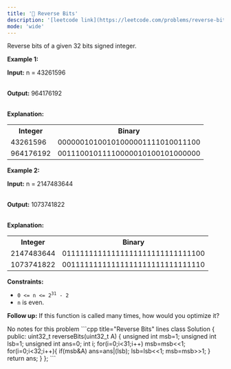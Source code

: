 ```yaml
---
title: '🧩 Reverse Bits'
description: '[leetcode link](https://leetcode.com/problems/reverse-bits/description/)'
mode: 'wide'
---
```

<Tabs>
  <Tab title="Question" icon="circle-question" iconType="regular">
    <Card>
      <p>Reverse bits of a given 32 bits signed integer.</p>   <p><strong class="example">Example 1:</strong></p>  <div class="example-block"> <p><strong>Input:</strong> <span class="example-io">n = 43261596</span></p>  <p><br/> <strong>Output:</strong> <span class="example-io">964176192</span></p>  <p><br/> <strong>Explanation:</strong></p>  <table>  <tbody>   <tr>    <th>Integer</th>    <th>Binary</th>   </tr>   <tr>    <td>43261596</td>    <td>00000010100101000001111010011100</td>   </tr>   <tr>    <td>964176192</td>    <td>00111001011110000010100101000000</td>   </tr>  </tbody> </table> </div>  <p><strong class="example">Example 2:</strong></p>  <div class="example-block"> <p><strong>Input:</strong> <span class="example-io">n = 2147483644</span></p>  <p><br/> <strong>Output:</strong> <span class="example-io">1073741822</span></p>  <p><br/> <strong>Explanation:</strong></p>  <table>  <tbody>   <tr>    <th>Integer</th>    <th>Binary</th>   </tr>   <tr>    <td>2147483644</td>    <td>01111111111111111111111111111100</td>   </tr>   <tr>    <td>1073741822</td>    <td>00111111111111111111111111111110</td>   </tr>  </tbody> </table> </div>   <p><strong>Constraints:</strong></p>  <ul>  <li><code>0 &lt;= n &lt;= 2<sup>31</sup> - 2</code></li>  <li><code>n</code> is even.</li> </ul>   <p><strong>Follow up:</strong> If this function is called many times, how would you optimize it?</p> 
    </Card>
  </Tab>
  <Tab title="Solution" icon="lightbulb" iconType="regular" >
    <Card>
      No notes for this problem
    </Card>
  <Expandable title="code">
    <CodeGroup dropdown>
```cpp title="Reverse Bits" lines
class Solution {
public:
    uint32_t reverseBits(uint32_t A) {
     unsigned int msb=1;
    unsigned int lsb=1;
    unsigned int ans=0;
    int i;
    for(i=0;i<31;i++)
        msb=msb<<1;
    for(i=0;i<32;i++){
       if(msb&A)
        ans=ans|(lsb);
       lsb=lsb<<1;
       msb=msb>>1;
    }
    return ans;   
    }
};
```
    </CodeGroup>
  </Expandable>
  </Tab>
</Tabs>